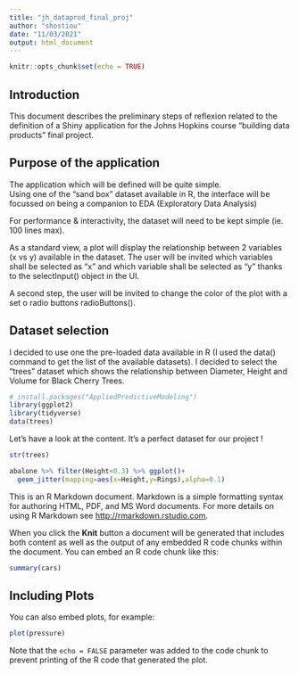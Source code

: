 ```yaml
---
title: "jh_dataprod_final_proj"
author: "shostiou"
date: "11/03/2021"
output: html_document
---
```


```r
knitr::opts_chunk$set(echo = TRUE)
```

## Introduction

This document describes the preliminary steps of reflexion related to the definition of a Shiny application for the Johns Hopkins course "building data products" final project.  

## Purpose of the application  

The application which will be defined will be quite simple.  
Using one of the "sand box" dataset available in R, the interface will be focussed on being a companion to EDA (Exploratory Data Analysis) 

For performance & interactivity, the dataset will need to be kept simple (ie. 100 lines max).  

As a standard view, a plot will display the relationship between 2 variables (x vs y) available in the dataset. The user will be invited which variables shall be selected as "x" and which variable shall be selected as "y" thanks to the selectInput() object in the UI.

A second step, the user will be invited to change the color of the plot with a set o radio buttons radioButtons().  



## Dataset selection  

I decided to use one the pre-loaded data available in R (I used the data() command to get the list of the available datasets). I decided to select the "trees" dataset which shows the relationship between  Diameter, Height and Volume for Black Cherry Trees.


```r
# install.packages("AppliedPredictiveModeling")
library(ggplot2)
library(tidyverse)
data(trees)
```

Let's have a look at the content. It's a perfect dataset for our project !

```r
str(trees)
```

```r
abalone %>% filter(Height<0.3) %>% ggplot()+
  geom_jitter(mapping=aes(x=Height,y=Rings),alpha=0.1)
```








This is an R Markdown document. Markdown is a simple formatting syntax for authoring HTML, PDF, and MS Word documents. For more details on using R Markdown see <http://rmarkdown.rstudio.com>.

When you click the **Knit** button a document will be generated that includes both content as well as the output of any embedded R code chunks within the document. You can embed an R code chunk like this:

```r
summary(cars)
```

## Including Plots

You can also embed plots, for example:

```r
plot(pressure)
```

Note that the `echo = FALSE` parameter was added to the code chunk to prevent printing of the R code that generated the plot.
